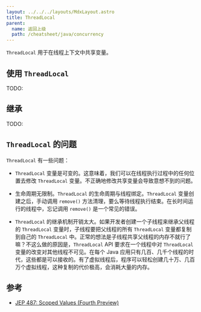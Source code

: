 ```yaml
---
layout: ../../../layouts/MdxLayout.astro
title: ThreadLocal
parent:
  name: 返回上级
  path: /cheatsheet/java/concurrency
---
```


`ThreadLocal` 用于在线程上下文中共享变量。

## 使用 `ThreadLocal`

TODO: 

## 继承

TODO:

## `ThreadLocal` 的问题

`ThreadLocal` 有一些问题：

- `ThreadLocal` 变量是可变的。这意味着，我们可以在线程执行过程中的任何位置去修改 `ThreadLocal` 变量。不正确地修改共享变量会导致意想不到的问题。

- 生命周期无限制。`ThreadLocal` 的生命周期与线程绑定。`ThreadLocal` 变量创建之后，手动调用 `remove()` 方法清理，要么等待线程执行结束。在长时间运行的线程中，忘记调用 `remove()` 是一个常见的错误。

- `ThreadLocal` 的继承机制开销太大。如果开发者创建一个子线程来继承父线程的 `ThreadLocal` 变量时，子线程要把父线程的所有 `ThreadLocal` 变量都复制到自己的 `ThreadLocal` 中。正常的想法是子线程共享父线程的内存不就行了嘛？不这么做的原因是，`ThreadLocal` API 要求在一个线程中对 `ThreadLocal` 变量的改变对其他线程不可见。在每个 Java 应用只有几百、几千个线程的时代，这些都是可以接收的。有了虚拟线程后，程序可以轻松创建几十万、几百万个虚拟线程，这种复制的代价极高，会消耗大量的内存。

## 参考

- [JEP 487: Scoped Values (Fourth Preview)](https://openjdk.org/jeps/487)